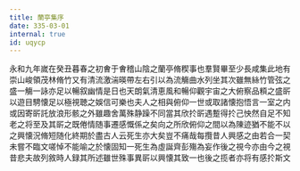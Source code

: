 ```yaml
---
title: 蘭亭集序
date: 335-03-01
internal: true
id: uqycp
---
```


永和九年嵗在癸丑暮春之初㑹于㑹稽山陰之蘭亭脩稧事也羣賢畢至少長咸集此地有崇山峻領茂林脩竹又有清流激湍暎帶左右引以為流觴曲水列坐其次雖無絲竹管弦之盛一觴一詠亦足以暢叙幽情是日也天朗氣清恵風和暢仰觀宇宙之大俯察品頪之盛㪽以遊目騁懐足以極視聴之娛信可樂也夫人之相與俯仰一世或取諸懐抱悟言一室之内或因寄㪽託放浪形骸之外雖趣舍萬殊静躁不同當其欣扵㪽遇蹔得扵己怏然自足不知老之将至及其㪽之既倦情随事遷感慨係之矣向之所欣俯仰之間以為陳迹猶不能不以之興懐況脩短随化終期於盡古人云死生亦大矣豈不痛哉每攬昔人興感之由若合一契未嘗不臨文嗟悼不能喻之於懐固知一死生為虛誕齊彭殤為妄作後之視今亦由今之視昔悲夫故列敘時人録其所述雖世殊事異㪽以興懐其致一也後之揽者亦将有感扵斯文
